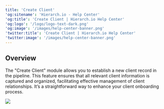 ```yaml
---
title: 'Create Client'
'og:sitename': 'Hierarch.io - Help Center'
'og:title': 'Create Client | Hierarch.io Help Center'
'og:logo': '/logo/logo-text-dark.png'
'og:image': '/images/help-center-banner.png'
'twitter:title': 'Create Client | Hierarch.io Help Center'
'twitter:image': '/images/help-center-banner.png'
---
```


## Overview

The "Create Client" module allows you to establish a new client record in the pipeline. This feature ensures that all relevant client information is captured and organized, facilitating effective management of client relationships. It’s a straightforward way to enhance your client onboarding process.

![](/images/workflows/create_client001.png)
